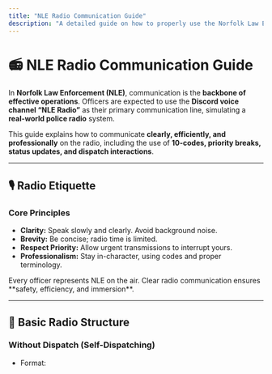 ```yaml
---
title: "NLE Radio Communication Guide"
description: "A detailed guide on how to properly use the Norfolk Law Enforcement (NLE) radio system for roleplay."
---
```


# 📻 NLE Radio Communication Guide

In **Norfolk Law Enforcement (NLE)**, communication is the **backbone of effective operations**. Officers are expected to use the **Discord voice channel “NLE Radio”** as their primary communication line, simulating a **real-world police radio** system.  

This guide explains how to communicate **clearly, efficiently, and professionally** on the radio, including the use of **10-codes, priority breaks, status updates, and dispatch interactions**.

---

## 🎙️ Radio Etiquette

### Core Principles
- **Clarity:** Speak slowly and clearly. Avoid background noise.  
- **Brevity:** Be concise; radio time is limited.  
- **Respect Priority:** Allow urgent transmissions to interrupt yours.  
- **Professionalism:** Stay in-character, using codes and proper terminology.  

<Check>
Every officer represents NLE on the air. Clear radio communication ensures **safety, efficiency, and immersion**.
</Check>

---

## 🔹 Basic Radio Structure

### Without Dispatch (Self-Dispatching)
- Format:  
